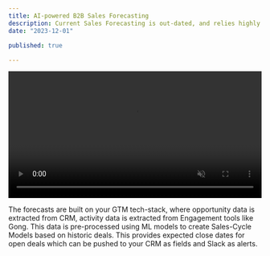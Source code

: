 ```yaml
---
title: AI-powered B2B Sales Forecasting
description: Current Sales Forecasting is out-dated, and relies highly on gutfeel. I developed a new way of forecasting sales which not only predicts deal close dates but also provides suggestions to the sales reps, bringing accuracy to more than 97%.
date: "2023-12-01"

published: true
  
---
```



<video width="100%" height="auto" controls autoPlay muted loop>
  <source src="https://storage.googleapis.com/scorr_images/Untitled%20(4).mp4" type="video/mp4" />
  Your browser does not support the video tag.
</video>

The forecasts are built on your GTM tech-stack, where opportunity data is extracted from CRM, activity data is extracted from Engagement tools like Gong. This data is pre-processed using ML models to create Sales-Cycle Models based on historic deals. This provides expected close dates for open deals which can be pushed to your CRM as fields and Slack as alerts.
